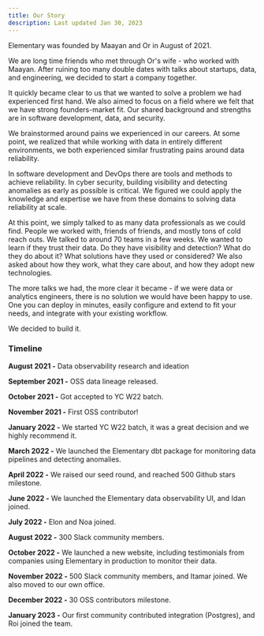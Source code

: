 ```yaml
---
title: Our Story
description: Last updated Jan 30, 2023
---
```


Elementary was founded by Maayan and Or in August of 2021.

We are long time friends who met through Or's wife - who worked with Maayan. After ruining too many double dates with talks about startups, data, and engineering, we decided to start a company together.

It quickly became clear to us that we wanted to solve a problem we had experienced first hand. We also aimed to focus on a field where we felt that we have strong founders-market fit. Our shared background and strengths are in software development, data, and security.

We brainstormed around pains we experienced in our careers. At some point, we realized that while working with data in entirely different environments, we both experienced similar frustrating pains around data reliability.

In software development and DevOps there are tools and methods to achieve reliability. In cyber security, building visibility and detecting anomalies as early as possible is critical. We figured we could apply the knowledge and expertise we have from these domains to solving data reliability at scale.

At this point, we simply talked to as many data professionals as we could find. People we worked with, friends of friends, and mostly tons of cold reach outs. We talked to around 70 teams in a few weeks. We wanted to learn if they trust their data. Do they have visibility and detection? What do they do about it? What solutions have they used or considered? We also asked about how they work, what they care about, and how they adopt new technologies.

The more talks we had, the more clear it became - if we were data or analytics engineers, there is no solution we would have been happy to use. One you can deploy in minutes, easily configure and extend to fit your needs, and integrate with your existing workflow.

We decided to build it.


### Timeline

**August 2021 -** Data observability research and ideation

**September 2021 -** OSS data lineage released.

**October 2021 -** Got accepted to YC W22 batch.

**November 2021 -** First OSS contributor!

**January 2022 -** We started YC W22 batch, it was a great decision and we highly recommend it.

**March 2022 -** We launched the Elementary dbt package for monitoring data pipelines and detecting anomalies.

**April 2022 -** We raised our seed round, and reached 500 Github stars milestone.

**June 2022 -** We launched the Elementary data observability UI, and Idan joined.

**July 2022 -** Elon and Noa joined.

**August 2022 -** 300 Slack community members.

**October 2022 -** We launched a new website, including testimonials from companies using Elementary in production to monitor their data.

**November 2022 -** 500 Slack community members, and Itamar joined. We also moved to our own office.

**December 2022 -** 30 OSS contributors milestone. 

**January 2023 -** Our first community contributed integration (Postgres), and Roi joined the team. 
